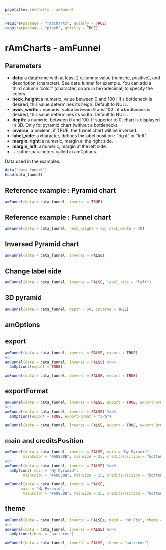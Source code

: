 ```yaml
---
pagetitle: rAmCharts - amFunnel
---
```


```r
require(package = "rAmCharts", quietly = TRUE)
require(package = "pipeR", quietly = TRUE)
```

<h1>rAmCharts - amFunnel</h1>

## Parameters

* __data__: a dataframe with at least 2 columns: value (numeric, positive), and description (character). See data_funnel for example. You can add a third column "color" (character, colors in hexadecimal) to specify the colors.
* __neck_height__: a numeric, value between 0 and 100 : if a bottleneck is desired, this value determines its heigh. Default to NULL.
* __neck_width__: a numeric, value between 0 and 100 : if a bottleneck is desired, this value determines its width. Default to NULL.
* __depth__: a numeric, between 0 and 100. If superior to 0, chart is displayed in 3D. Only for pyramid chart (without a bottleneck). 
* __inverse__: a boolean, if TRUE, the funnel chart will be inversed. 
* __label_side__: a character, defines the label position : "right" or "left". 
* __margin_right__: a numeric, margin at the right side.
* __margin_left__: a numeric, margin at the left side.
* __...__: other parameters called in amOptions.


Data used in the examples:
```r
data("data_funnel")
head(data_funnel)
```

## Reference example : Pyramid chart

```r
amFunnel(data = data_funnel, inverse = TRUE)
```

## Reference example : Funnel chart
```r
amFunnel(data = data_funnel, neck_height = 30, neck_width = 40)
```

## Inversed Pyramid chart 
```r
amFunnel(data = data_funnel, inverse = FALSE)
```

## Change label side
```r
amFunnel(data = data_funnel, inverse = FALSE, label_side = "left")
```

## 3D pyramid
```r
amFunnel(data = data_funnel, depth = 50, inverse = TRUE)
```

<h2 class="partdivtitle">amOptions</h2>

## export
```r
amFunnel(data = data_funnel, inverse = FALSE, export = TRUE)
#or
amFunnel(data = data_funnel, inverse = FALSE) %>>% 
  amOptions(export = TRUE)
```
```r
amFunnel(data = data_funnel, inverse = FALSE, export = TRUE)
```

## exportFormat
```r
amFunnel(data = data_funnel, inverse = FALSE, export = TRUE, exportFormat = "JPG")
#or
amFunnel(data = data_funnel, inverse = FALSE) %>>% 
  amOptions(export = TRUE, exportFormat = "JPG")
```
```r
amFunnel(data = data_funnel, inverse = FALSE, export = TRUE, exportFormat = "JPG")
```

## main and creditsPosition
```r
amFunnel(data = data_funnel, inverse = FALSE, main = "My Pyramid",
        mainColor = "#68838B", mainSize = 25, creditsPosition = "bottom-left")
#or
amFunnel(data = data_funnel, inverse = FALSE) %>>% 
  amOptions( main = "My Pyramid",
        mainColor = "#68838B", mainSize = 25, creditsPosition = "bottom-left")
```
```r
amFunnel(data = data_funnel, inverse = FALSE, 
       main = "My Pyramid",
        mainColor = "#68838B", mainSize = 25, creditsPosition = "bottom-left")
```

## theme
```r
amFunnel(data = data_funnel, inverse = FALSEe, main = "My Pie", theme = "patterns")
#or
amFunnel(data = data_funnel, inverse = FALSE) %>>% 
  amOptions(theme = "patterns")
```
```r
amFunnel(data = data_funnel, inverse = FALSE, theme = "patterns")
```
